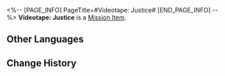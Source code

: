 <%-- [PAGE_INFO]
PageTitle=#Videotape: Justice#
[END_PAGE_INFO] --%>
{{Item Infobox
|id          = 140076
|image       = Item Videotape- Justice.png{{subst:void|<!--$UPLOAD:<<SpriteOutput/ItemFigures/113006.png>-<Item Videotape- Justice.png>-<Item Icons>>-->}}
|type        = Mission Item
|invCategory = Missions
|rarity      = 3
|effect      = 
|description = A videotape that recorded the intricate secrets of the space station. Its maker went the extra mile in making it secure by installing a most extraordinary security mechanism.
}}
{{Description|''"That's the most direct evidence of the power of the Aeons. The justice people are seeking seems almost amusing in the face of a doomed planet... The hollow and eerily fast utterance is proof that the last bit of the videotape has been corrupted by something."''}}
'''Videotape: Justice''' is a [[Mission Item]].

==Other Languages==
{{Other Languages
|en   = Videotape: Justice
|zhs  = 录像带：正义
|zht  = 錄影帶：正義
|ja   = ビデオテープ：正義
|ko   = 녹화 테이프: 정의
|es   = Cinta de video: Justicia
|fr   = Cassette&nbsp;: Justice
|ru   = Видеоплёнка: Справедливость
|th   = วิดีโอเทป: ความยุติธรรม
|vi   = Băng Ghi Hình: Công Lý
|de   = Videoband: Gerechtigkeit
|id   = Rekaman Video: Keadilan
|pt   = Fita Cassete: Justiça
}}

==Change History==
{{Change History|1.0}}